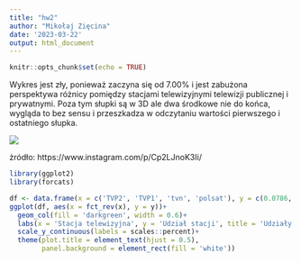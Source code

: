 ---
title: "hw2"
author: "Mikołaj Zięcina"
date: '2023-03-22'
output: html_document
---

```{r setup, include=FALSE}
knitr::opts_chunk$set(echo = TRUE)
```

Wykres jest zły, ponieważ zaczyna się od 7.00% i jest zabużona perspektywa różnicy pomiędzy stacjami telewizyjnymi telewizji publicznej i prywatnymi. Poza tym słupki są w 3D ale dwa środkowe nie do końca, wygląda to bez sensu i przeszkadza w odczytaniu wartości pierwszego i ostatniego słupka.

![](C:\Users\Mikołaj\Downloads\Screenshot 2023-03-22 133247.png)

żródło: https://www.instagram.com/p/Cp2LJnoK3Ii/

```{r, message=FALSE, warning=FALSE, echo=TRUE}
library(ggplot2)
library(forcats)

```



```{r, echo=TRUE}
df <- data.frame(x = c('TVP2', 'TVP1', 'tvn', 'polsat'), y = c(0.0786, 0.0782 ,0.074, 0.0733))
ggplot(df, aes(x = fct_rev(x), y = y))+
  geom_col(fill = 'darkgreen', width = 0.6)+
  labs(x = 'Stacja telewizyjna', y = 'Udział stacji', title = 'Udziały 4 głównych stacji w marcu 2023')+
  scale_y_continuous(labels = scales::percent)+
  theme(plot.title = element_text(hjust = 0.5),
        panel.background = element_rect(fill = 'white'))
```

